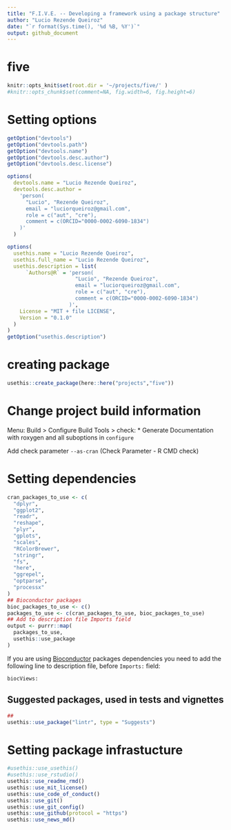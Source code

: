 ```yaml
---
title: "F.I.V.E. -- Developing a framework using a package structure"
author: "Lucio Rezende Queiroz"
date: "`r format(Sys.time(), '%d %B, %Y')`"
output: github_document
---
```


# five

```r
knitr::opts_knit$set(root.dir = '~/projects/five/' )
#knitr::opts_chunk$set(comment=NA, fig.width=6, fig.height=6)
```

# Setting options

```r
getOption("devtools")
getOption("devtools.path")
getOption("devtools.name")
getOption("devtools.desc.author")
getOption("devtools.desc.license")

options(
  devtools.name = "Lucio Rezende Queiroz",
  devtools.desc.author = 
    'person(
      "Lucio", "Rezende Queiroz",
      email = "luciorqueiroz@gmail.com",
      role = c("aut", "cre"),
      comment = c(ORCID="0000-0002-6090-1834")
    )'
  )

options(
  usethis.name = "Lucio Rezende Queiroz",
  usethis.full_name = "Lucio Rezende Queiroz",
  usethis.description = list(
      `Authors@R` = 'person(
                      "Lucio", "Rezende Queiroz", 
                      email = "luciorqueiroz@gmail.com",
                      role = c("aut", "cre"),
                      comment = c(ORCID="0000-0002-6090-1834")
                    )',
    License = "MIT + file LICENSE",
    Version = "0.1.0"
  )
)
getOption("usethis.description")
```

# creating package

```r
usethis::create_package(here::here("projects","five"))
```
# Change project build information

Menu: Build > Configure Build Tools > check:
* Generate Documentation with roxygen and all suboptions in `configure`

Add check parameter `--as-cran` (Check Parameter - R CMD check)

# Setting dependencies

```r
cran_packages_to_use <- c(
  "dplyr",
  "ggplot2",
  "readr",
  "reshape",
  "plyr",
  "gplots",
  "scales",
  "RColorBrewer",
  "stringr",
  "fs",
  "here",
  "ggrepel",
  "optparse",
  "processx"
)
## Bioconductor packages
bioc_packages_to_use <- c()
packages_to_use <- c(cran_packages_to_use, bioc_packages_to_use)
## Add to description file Imports field
output <- purrr::map(
  packages_to_use,
  usethis::use_package
)
```

If you are using [Bioconductor](https://www.bioconductor.org/) packages dependencies you
need to add the following line to description file, before `Imports:` field:

```{}
biocViews:

```

## Suggested packages, used in tests and vignettes

```r
## 
usethis::use_package("lintr", type = "Suggests")

```


# Setting package infrastucture

```r
#usethis::use_usethis()
#usethis::use_rstudio()
usethis::use_readme_rmd()
usethis::use_mit_license()
usethis::use_code_of_conduct()
usethis::use_git()
usethis::use_git_config()
usethis::use_github(protocol = "https")
usethis::use_news_md()

```

